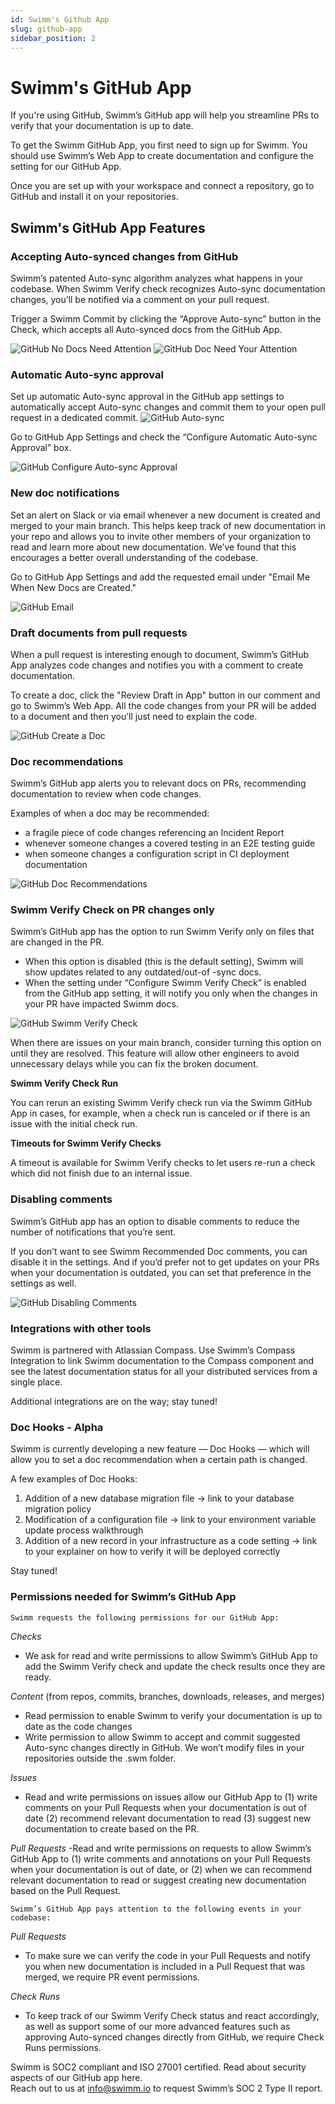 ```yaml
---
id: Swimm's Github App
slug: github-app
sidebar_position: 2
---
```



# Swimm's GitHub App

If you're using GitHub, Swimm’s GitHub app will help you streamline PRs to verify that your documentation is up to date.
       
To get the Swimm GitHub App, you first need to <Link href="https://app.swimm.io/register">sign up for Swimm.</Link> 
You should use Swimm’s Web App to create documentation and configure the setting for our GitHub App.

Once you are set up with your workspace and connect a repository, go to <Link href="https://github.com/apps/swimm-io"> GitHub</Link> and install it on your repositories.

## Swimm's GitHub App Features
### Accepting Auto-synced changes from GitHub

Swimm’s patented <Link href="https://swimm.io/blog/how-does-swimm-s-auto-sync-feature-work/">Auto-sync</Link> algorithm analyzes what happens in your codebase. When Swimm Verify check recognizes Auto-sync documentation changes, you’ll be notified via a comment on your pull request. 

Trigger a Swimm Commit by clicking the “Approve Auto-sync” button in the Check, which accepts all Auto-synced docs from the GitHub App.

![GitHub No Docs Need Attention](../../static/img/GitHub_Image1.png)
![GitHub Doc Need Your Attention](../../static/img/GitHub_Image2.png)


### Automatic Auto-sync approval

Set up automatic Auto-sync approval in the GitHub app settings to automatically accept Auto-sync changes and commit them to your open pull request in a dedicated commit.
![GitHub Auto-sync](../../static/img/GitHub_Image3.png)

Go to GitHub App Settings and check the “Configure Automatic Auto-sync Approval” box.

![GitHub Configure Auto-sync Approval](../../static/img/GitHub_Image4.png)

### New doc notifications

Set an alert on Slack or via email whenever a new document is created and merged to your main branch. This helps keep track of new documentation in your repo and allows you to invite other members of your organization to read and learn more about new documentation. We’ve found that this encourages a better overall understanding of the codebase.

Go to GitHub App Settings and add the requested email under "Email Me When New Docs are Created."

![GitHub Email](../../static/img/GitHub_Image5.png) 

### Draft documents from pull requests

When a pull request is interesting enough to document, Swimm’s GitHub App analyzes code changes and notifies you with a comment to create documentation. 

To create a doc, click the "Review Draft in App" button in our comment and go to Swimm’s Web App. All the code changes from your PR will be added to a document and then you’ll just need to explain the code.

![GitHub Create a Doc](../../static/img/GitHub_Image6.png)

### Doc recommendations

Swimm’s GitHub app alerts you to relevant docs on PRs, recommending documentation to review when code changes.

Examples of when a doc may be recommended: 
- a fragile piece of code changes referencing an Incident Report 
- whenever someone changes a covered testing in an E2E testing guide 
- when someone changes a configuration script in CI deployment documentation 

![GitHub Doc Recommendations](../../static/img/GitHub_Image7.png)

### Swimm Verify Check on PR changes only

Swimm’s GitHub app has the option to run Swimm Verify only on files that are changed in the PR. 
- When this option is disabled (this is the default setting), Swimm will show updates related to any outdated/out-of -sync docs.
- When the setting under “Configure Swimm Verify Check” is enabled from the GitHub app setting, it will notify you only when the changes in your PR have impacted Swimm docs.

![GitHub Swimm Verify Check](../../static/img/GitHub_Image8.png)

When there are issues on your main branch, consider turning this option on until they are resolved. This feature will allow other engineers to avoid unnecessary delays while you can fix the broken document.

**Swimm Verify Check Run**

You can rerun an existing Swimm Verify check run via the Swimm GitHub App in cases, for example, when a check run is canceled or if there is an issue with the initial check run.

**Timeouts for Swimm Verify Checks**

A timeout is available for Swimm Verify checks to let users re-run a check which did not finish due to an internal issue. 

### Disabling comments

Swimm’s GitHub app has an option to disable comments to reduce the number of notifications that you’re sent. 

If you don’t want to see Swimm Recommended Doc comments, you can disable it in the settings. And if you’d prefer not to get updates on your PRs when your documentation is outdated, you can set that preference in the settings as well.

![GitHub Disabling Comments](../../static/img/GitHub_Image9.png)

### Integrations with other tools

Swimm is partnered with <Link href="https://docs.swimm.io/docs/continuous-integration/swimm-atlassian-compass-application/">Atlassian Compass.</Link> Use Swimm’s Compass Integration to link Swimm documentation to the Compass component and see the latest documentation status for all your distributed services from a single place.

Additional integrations are on the way; stay tuned!

### Doc Hooks - Alpha

Swimm is currently developing a new feature — Doc Hooks — which will allow you to set a doc recommendation when a certain path is changed. 

A few examples of Doc Hooks:
1. Addition of a new database migration file → link to your database migration policy
2. Modification of a configuration file → link to your environment variable update process walkthrough
3. Addition of a new record in your infrastructure as a code setting → link to your explainer on how to verify it will be deployed correctly

Stay tuned!

### Permissions needed for Swimm’s GitHub App

    Swimm requests the following permissions for our GitHub App:

*Checks*
- We ask for read and write permissions to allow Swimm’s GitHub App to add the Swimm Verify check and update the check results once they are ready.

*Content* (from repos, commits, branches, downloads, releases, and merges)
- Read permission to enable Swimm to verify your documentation is up to date as the code changes
- Write permission to allow Swimm to accept and commit suggested Auto-sync changes directly in GitHub. We won’t modify files in your repositories outside the .swm folder.

*Issues*
- Read and write permissions on issues allow our GitHub App to (1) write comments on your Pull Requests when your documentation is out of date (2) recommend relevant documentation to read (3) suggest new documentation to create based on the PR.

*Pull Requests*
-Read and write permissions on requests to allow Swimm’s GitHub App to (1) write comments and annotations on your Pull Requests when your documentation is out of date, or (2) when we can recommend relevant documentation to read or suggest creating new documentation based on the Pull Request.

    Swimm’s GitHub App pays attention to the following events in your codebase:

*Pull Requests*
- To make sure we can verify the code in your Pull Requests and notify you when new documentation is included in a Pull Request that was merged, we require PR event permissions.

*Check Runs*
- To keep track of our Swimm Verify Check status and react accordingly, as well as support some of our more advanced features such as approving Auto-synced changes directly from GitHub, we require Check Runs permissions.

<Link href="https://swimm.io/blog/soc-2-compliance-a-guide-for-developers/">Swimm is SOC2 compliant</Link> and ISO 27001 certified. Read about security aspects of our GitHub app <Link href="https://docs.swimm.io/security/">here.</Link><br/> 
Reach out to us at <u>info@swimm.io</u> to request Swimm’s SOC 2 Type II report.



